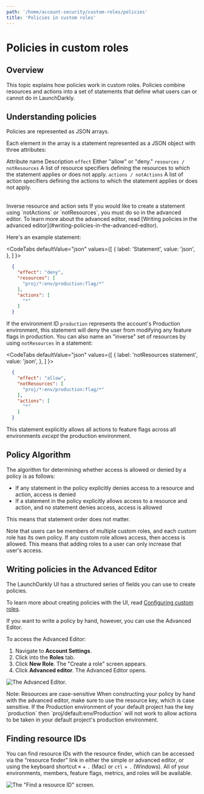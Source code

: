 ```yaml
---
path: '/home/account-security/custom-roles/policies'
title: 'Policies in custom roles'
---
```


# Policies in custom roles

<Metadata timeToRead={props.timeToRead} lastModifiedDateFormatted={props.lastModifiedDateFormatted} />

## Overview

This topic explains how policies work in custom roles. Policies combine resources and actions into a set of statements that define what users can or cannot do in LaunchDarkly.

## Understanding policies

Policies are represented as JSON arrays.

Each element in the array is a statement represented as a JSON object with three attributes:

<Table>
  <TableHeader>
    <TableHeadCell>Attribute name</TableHeadCell>
    <TableHeadCell>Description</TableHeadCell>
  </TableHeader>
  <TableBody>
    <TableRow>
      <TableCell>
        <code>effect</code>
      </TableCell>
      <TableCell>Either "allow" or "deny."</TableCell>
    </TableRow>
    <TableRow>
      <TableCell>
        <code>resources / notResources</code>
      </TableCell>
      <TableCell>
        A list of resource specifiers defining the resources to which the statement applies or does not apply.
      </TableCell>
    </TableRow>
    <TableRow>
      <TableCell>
        <code>actions / notActions</code>
      </TableCell>
      <TableCell>
        A list of action specifiers defining the actions to which the statement applies or does not apply.
      </TableCell>
    </TableRow>
  </TableBody>
</Table>
<Callout intent="info">
  <CalloutTitle>Inverse resource and action sets</CalloutTitle>
  <CalloutDescription>
    If you would like to create a statement using `notActions` or `notResources`, you must do so in the advanced editor.
    To learn more about the advanced editor, read [Writing policies in the advanced
    editor](#writing-policies-in-the-advanced-editor).
  </CalloutDescription>
</Callout>

Here's an example statement:


<CodeTabs
  defaultValue="json"
  values={[
    { label: 'Statement', value: 'json', },
  ]
}>

<CodeTabItem value="json">

```json
  {
    "effect": "deny",
    "resources": [
      "proj/*:env/production:flag/*"
    ],
    "actions": [
      "*"
    ]
  }
```

</CodeTabItem>
</CodeTabs>

If the environment ID `production` represents the account's Production environment, this statement will deny the user from modifying any feature flags in production. You can also name an "inverse" set of resources by using `notResources` in a statement:

<CodeTabs
  defaultValue="json"
  values={[
    { label: 'notResources statement', value: 'json', },
  ]
}>

<CodeTabItem value="json">

```json
  {
    "effect": "allow",
    "notResources": [
      "proj/*:env/production:flag/*"
    ],
    "actions": [
      "*"
    ]
  }
```

</CodeTabItem>
</CodeTabs>

This statement explicitly allows all actions to feature flags across all environments _except_ the production environment.

## Policy Algorithm

The algorithm for determining whether access is allowed or denied by a policy is as follows:

- If any statement in the policy explicitly denies access to a resource and action, access is denied
- If a statement in the policy explicitly allows access to a resource and action, and no statement denies access, access is allowed

This means that statement order does not matter.

Note that users can be members of multiple custom roles, and each custom role has its own policy. If any custom role allows access, then access is allowed. This means that adding roles to a user can only increase that user's access.

## Writing policies in the Advanced Editor

The LaunchDarkly UI has a structured series of fields you can use to create policies.

To learn more about creating policies with the UI, read [Configuring custom roles](/home/account-security/custom-roles).

If you want to write a policy by hand, however, you can use the Advanced Editor.

To access the Advanced Editor:

1. Navigate to **Account Settings**.
2. Click into the **Roles** tab.
3. Click **New Role**. The "Create a role" screen appears.
4. Click **Advanced editor**. The Advanced Editor opens.

![The Advanced Editor.](../../../../images/settings-roles-advanced-editor.png)

<Callout intent="alert">
  <CalloutTitle>Note: Resources are case-sensitive</CalloutTitle>
  <CalloutDescription>
    When constructing your policy by hand with the advanced editor, make sure to use the resource key, which is case
    sensitive. If the Production environment of your default project has the key `production` then
    `proj/default:env/Production` will not work to allow actions to be taken in your default project's production
    environment.
  </CalloutDescription>
</Callout>

## Finding resource IDs

You can find resource IDs with the resource finder, which can be accessed via the “resource finder” link in either the simple or advanced editor, or using the keyboard shortcut `⌘` + `.` (Mac) or `ctl` + `.` (Windows). All of your environments, members, feature flags, metrics, and roles will be available.

![The "Find a resource ID" screen.](../../../../images/settings-roles-resource-id.png)
